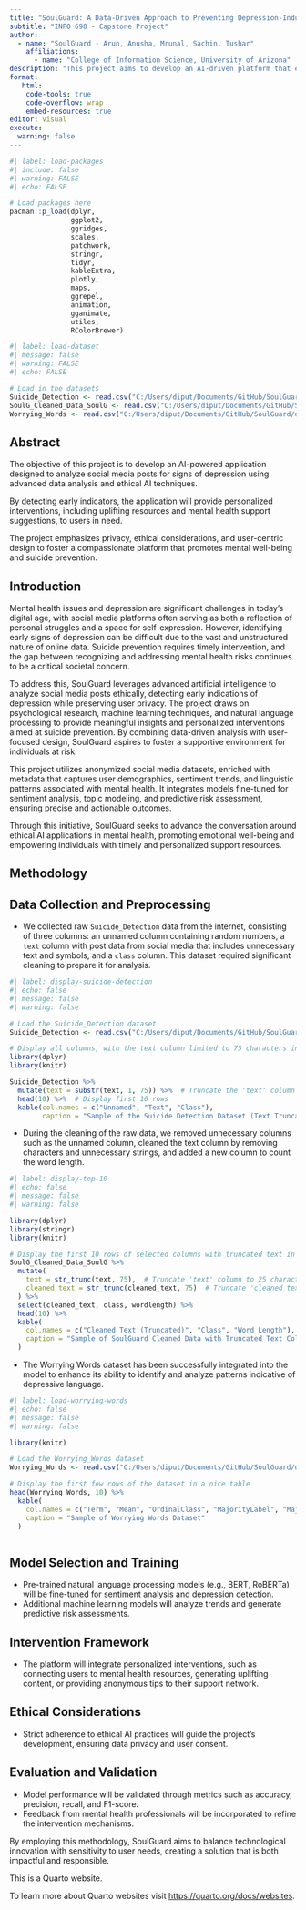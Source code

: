 ```yaml
---
title: "SoulGuard: A Data-Driven Approach to Preventing Depression-Induced Suicide Through Social Media Analysis"
subtitle: "INFO 698 - Capstone Project"
author:
  - name: "SoulGuard - Arun, Anusha, Mrunal, Sachin, Tushar"
    affiliations: 
      - name: "College of Information Science, University of Arizona"
description: "This project aims to develop an AI-driven platform that ethically analyzes social media posts to identify signs of depression and provides personalized interventions to prevent suicide."
format:
   html:
    code-tools: true
    code-overflow: wrap
    embed-resources: true
editor: visual
execute:
  warning: false
---
```


```r
#| label: load-packages
#| include: false
#| warning: FALSE
#| echo: FALSE

# Load packages here
pacman::p_load(dplyr,
               ggplot2,
               ggridges,
               scales,
               patchwork,
               stringr,
               tidyr,
               kableExtra,
               plotly,
               maps,
               ggrepel,
               animation,
               gganimate,
               utiles,
               RColorBrewer)
```

```r
#| label: load-dataset
#| message: false
#| warning: FALSE
#| echo: FALSE

# Load in the datasets
Suicide_Detection <- read.csv("C:/Users/diput/Documents/GitHub/SoulGuard/data/Suicide_Detection.csv", na.strings = "")
SoulG_Cleaned_Data_SoulG <- read.csv("C:/Users/diput/Documents/GitHub/SoulGuard/data/SoulG_Update.csv")
Worrying_Words <- read.csv("C:/Users/diput/Documents/GitHub/SoulGuard/data/worrywords-v1.csv")

```

## Abstract

The objective of this project is to develop an AI-powered application designed to analyze social media posts for signs of depression using advanced data analysis and ethical AI techniques.

By detecting early indicators, the application will provide personalized interventions, including uplifting resources and mental health support suggestions, to users in need.

The project emphasizes privacy, ethical considerations, and user-centric design to foster a compassionate platform that promotes mental well-being and suicide prevention.

## Introduction

Mental health issues and depression are significant challenges in today's digital age, with social media platforms often serving as both a reflection of personal struggles and a space for self-expression. However, identifying early signs of depression can be difficult due to the vast and unstructured nature of online data. Suicide prevention requires timely intervention, and the gap between recognizing and addressing mental health risks continues to be a critical societal concern.

To address this, SoulGuard leverages advanced artificial intelligence to analyze social media posts ethically, detecting early indications of depression while preserving user privacy. The project draws on psychological research, machine learning techniques, and natural language processing to provide meaningful insights and personalized interventions aimed at suicide prevention. By combining data-driven analysis with user-focused design, SoulGuard aspires to foster a supportive environment for individuals at risk.

This project utilizes anonymized social media datasets, enriched with metadata that captures user demographics, sentiment trends, and linguistic patterns associated with mental health. It integrates models fine-tuned for sentiment analysis, topic modeling, and predictive risk assessment, ensuring precise and actionable outcomes.

Through this initiative, SoulGuard seeks to advance the conversation around ethical AI applications in mental health, promoting emotional well-being and empowering individuals with timely and personalized support resources.

## Methodology

## Data Collection and Preprocessing

-   We collected raw `Suicide_Detection` data from the internet, consisting of three columns: an unnamed column containing random numbers, a `text` column with post data from social media that includes unnecessary text and symbols, and a `class` column. This dataset required significant cleaning to prepare it for analysis.

```r
#| label: display-suicide-detection
#| echo: false
#| message: false
#| warning: false

# Load the Suicide_Detection dataset
Suicide_Detection <- read.csv("C:/Users/diput/Documents/GitHub/SoulGuard/data/Suicide_Detection.csv", na.strings = "")

# Display all columns, with the text column limited to 75 characters in a nice table
library(dplyr)
library(knitr)

Suicide_Detection %>%
  mutate(text = substr(text, 1, 75)) %>%  # Truncate the 'text' column to 75 characters
  head(10) %>%  # Display first 10 rows
  kable(col.names = c("Unnamed", "Text", "Class"), 
        caption = "Sample of the Suicide Detection Dataset (Text Truncated to 75 Characters)")

```

-   During the cleaning of the raw data, we removed unnecessary columns such as the unnamed column, cleaned the text column by removing characters and unnecessary strings, and added a new column to count the word length.

```r
#| label: display-top-10
#| echo: false
#| message: false
#| warning: false

library(dplyr)
library(stringr)
library(knitr)

# Display the first 10 rows of selected columns with truncated text in a nice table
SoulG_Cleaned_Data_SoulG %>%
  mutate(
    text = str_trunc(text, 75),  # Truncate 'text' column to 25 characters
    cleaned_text = str_trunc(cleaned_text, 75)  # Truncate 'cleaned_text' column to 25 characters
  ) %>%
  select(cleaned_text, class, wordlength) %>%
  head(10) %>%
  kable(
    col.names = c("Cleaned Text (Truncated)", "Class", "Word Length"),
    caption = "Sample of SoulGuard Cleaned Data with Truncated Text Columns"
  )

```

-   The Worrying Words dataset has been successfully integrated into the model to enhance its ability to identify and analyze patterns indicative of depressive language.

```r
#| label: load-worrying-words
#| echo: false
#| message: false
#| warning: false

library(knitr)

# Load the Worrying_Words dataset
Worrying_Words <- read.csv("C:/Users/diput/Documents/GitHub/SoulGuard/data/worrywords-v1.csv")

# Display the first few rows of the dataset in a nice table
head(Worrying_Words, 10) %>%
  kable(
    col.names = c("Term", "Mean", "OrdinalClass", "MajorityLabel", "MajorityLabelRatio", "NumberAnnotations", "SetOfLabels"),  # Adjust column names if necessary
    caption = "Sample of Worrying Words Dataset"
  )



```

## Model Selection and Training

-   Pre-trained natural language processing models (e.g., BERT, RoBERTa) will be fine-tuned for sentiment analysis and depression detection.\
-   Additional machine learning models will analyze trends and generate predictive risk assessments.

## Intervention Framework

-   The platform will integrate personalized interventions, such as connecting users to mental health resources, generating uplifting content, or providing anonymous tips to their support network.

## Ethical Considerations

-   Strict adherence to ethical AI practices will guide the project's development, ensuring data privacy and user consent.

## Evaluation and Validation

-   Model performance will be validated through metrics such as accuracy, precision, recall, and F1-score.\
-   Feedback from mental health professionals will be incorporated to refine the intervention mechanisms.

By employing this methodology, SoulGuard aims to balance technological innovation with sensitivity to user needs, creating a solution that is both impactful and responsible.

This is a Quarto website.

To learn more about Quarto websites visit <https://quarto.org/docs/websites>.
